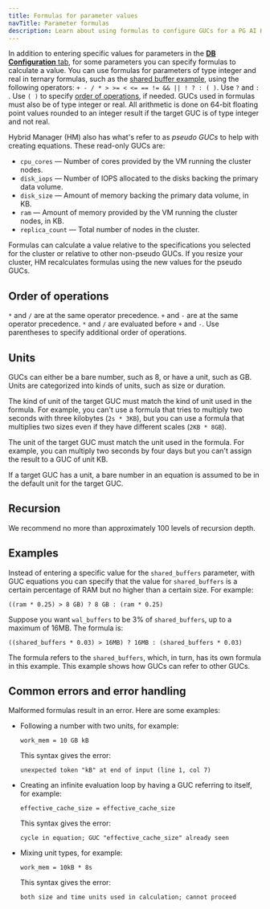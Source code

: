 ```yaml
---
title: Formulas for parameter values
navTitle: Parameter formulas
description: Learn about using formulas to configure GUCs for a PG AI Hybrid Manager cluster.
---
```


In addition to entering specific values for parameters in the [**DB Configuration** tab](../create-clusters/db-configuration.mdx), for some parameters you can specify formulas to calculate a value. You can use formulas for parameters of type integer and real in ternary formulas, such as the [shared buffer example](formula.mdx#examples), using the following operators: `+ - / * > >= < <= == != && || ! ? : ( )`. Use `?` and `:` . Use `( )` to specify [order of operations](formula.mdx#order-of-operations), if needed. GUCs used in formulas must also be of type integer or real. All arithmetic is done on 64-bit floating point values rounded to an integer result if the target GUC is of type integer and not real.  

Hybrid Manager (HM) also has what's refer to as *pseudo GUCs* to help with creating equations. These read-only GUCs are:

-   `cpu_cores` — Number of cores provided by the VM running the cluster nodes.
-   `disk_iops` — Number of IOPS allocated to the disks backing the primary data volume.
-   `disk_size` — Amount of memory backing the primary data volume, in KB.
-   `ram` — Amount of memory provided by the VM running the cluster nodes, in KB.
-   `replica_count` — Total number of nodes in the cluster.

Formulas can calculate a value relative to the specifications you selected for the cluster or relative to other non-pseudo GUCs. If you resize your cluster, HM recalculates formulas using the new values for the pseudo GUCs. 

## Order of operations

`*` and `/` are at the same operator precedence. `+` and `-` are at the same operator precedence. `*` and `/` are evaluated before `+` and `-`. Use parentheses to specify additional order of operations. 

## Units

GUCs can either be a bare number, such as 8, or have a unit, such as GB. Units are categorized into kinds of units, such as size or duration.

The kind of unit of the target GUC must match the kind of unit used in the formula. For example, you can't use a formula that tries to multiply two seconds with three kilobytes (`2s * 3KB`), but you can use a formula that multiplies two sizes even if they have different scales (`2KB * 8GB`). 

The unit of the target GUC must match the unit used in the formula. For example, you can multiply two seconds by four days but you can't assign the result to a GUC of unit KB.

If a target GUC has a unit, a bare number in an equation is assumed to be in the default unit for the target GUC.

## Recursion

We recommend no more than approximately 100 levels of recursion depth.

## Examples

Instead of entering a specific value for the `shared_buffers` parameter, with GUC equations you can specify that the value for `shared_buffers` is a certain percentage of RAM but no higher than a certain size. For example: 

`((ram * 0.25) > 8 GB) ? 8 GB : (ram * 0.25)`

Suppose you want `wal_buffers` to be 3% of `shared_buffers`, up to a maximum of 16MB. The formula is:

`((shared_buffers * 0.03) > 16MB) ? 16MB : (shared_buffers * 0.03)`

The formula refers to the `shared_buffers`, which, in turn, has its own formula in this example. This example shows how GUCs can refer to other GUCs.

## Common errors and error handling

Malformed formulas result in an error. Here are some examples:

-   Following a number with two units, for example: 

    `work_mem = 10 GB kB`

    This syntax gives the error:

    `unexpected token "kB" at end of input (line 1, col 7)`

-   Creating an infinite evaluation loop by having a GUC referring to itself, for example:

    `effective_cache_size = effective_cache_size`

    This syntax gives the error:

    `cycle in equation; GUC "effective_cache_size" already seen`

-   Mixing unit types, for example:

    `work_mem = 10kB * 8s`

    This syntax gives the error:

    `both size and time units used in calculation; cannot proceed`
